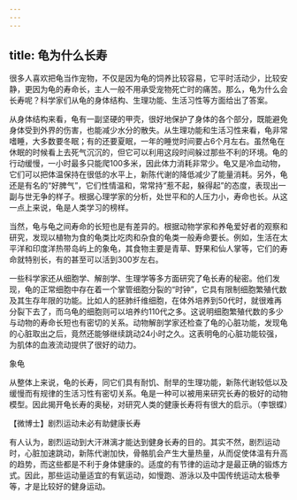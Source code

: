 ```yaml
---
---
---
```

title: 龟为什么长寿
---




很多人喜欢把龟当作宠物，不仅是因为龟的饲养比较容易，它平时活动少，比较安静，更因为龟的寿命长，主人一般不用承受宠物死亡时的痛苦。那么，龟为什么会长寿呢？科学家们从龟的身体结构、生理功能、生活习性等方面给出了答案。

从身体结构来看，龟有一副坚硬的甲壳，很好地保护了身体的各个部分，既能避免身体受到外界的伤害，也能减少水分的散失。从生理功能和生活习性来看，龟非常嗜睡，大多数要冬眠；有的还要夏眠，一年的睡觉时间要占6个月左右。虽然龟在休眠的时候看上去死气沉沉的，但它可以利用这段时间躲过那些不利的环境。龟的行动缓慢，一小时最多只能爬100多米，因此体力消耗非常少。龟又是冷血动物，它们可以把体温保持在很低的水平上，新陈代谢的降低减少了能量消耗。另外，龟还是有名的“好脾气”，它们性情温和，常常持“惹不起，躲得起”的态度，表现出一副与世无争的样子。根据心理学家的分析，处世平和的人压力小，寿命也长。从这一点上来说，龟是人类学习的榜样。



当然，龟与龟之间寿命的长短也是有差异的。根据动物学家和养龟爱好者的观察和研究，发现以植物为食的龟类比吃肉和杂食的龟类一般寿命要长。例如，生活在太平洋和印度洋热带岛屿上的象龟，其食物主要是青草、野果和仙人掌等，它们的寿命就特别长，有的甚至可以活到300岁左右。

一些科学家还从细胞学、解剖学、生理学等多方面研究了龟长寿的秘密。他们发现，龟的正常细胞中存在着一个掌管细胞分裂的“时钟”，它具有限制细胞繁殖代数及其生存年限的功能。比如人的胚肺纤维细胞，在体外培养到50代时，就很难再分裂下去了，而乌龟的细胞则可以培养约110代之多。这说明细胞繁殖代数的多少与动物的寿命长短也有密切的关系。动物解剖学家还检查了龟的心脏功能，发现龟的心脏取出之后，竟然还能够继续跳动24小时之久。这表明龟的心脏功能较强，为肌体的血液流动提供了很好的动力。

象龟



从整体上来说，龟的长寿，同它们具有耐饥、耐旱的生理功能，新陈代谢较低以及缓慢而有规律的生活习性有密切关系。龟是一种可以被用来研究长寿的极好的动物模型。因此揭开龟长寿的奥秘，对研究人类的健康长寿将有很大的启示。（李银蝶）





【微博士】剧烈运动未必有助健康长寿

有人认为，剧烈运动到大汗淋漓才能达到健身长寿的目的。其实不然，剧烈运动时，心脏加速跳动，新陈代谢加快，骨骼肌会产生大量热量，从而促使体温有升高的趋势，而这些都是不利于身体健康的。适度的有节律的运动才是最正确的锻炼方式。因此，那些运动量适宜的有氧运动，如慢跑、游泳以及中国传统运动太极拳等，才是比较好的健身运动。